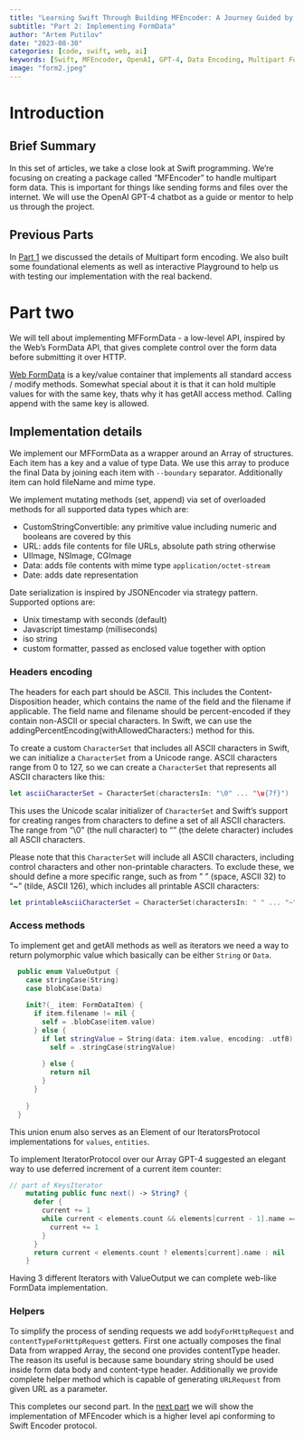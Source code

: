 ```yaml
---
title: "Learning Swift Through Building MFEncoder: A Journey Guided by OpenAI"
subtitle: "Part 2: Implementing FormData"
author: "Artem Putilov"
date: "2023-08-30"
categories: [code, swift, web, ai]
keywords: [Swift, MFEncoder, OpenAI, GPT-4, Data Encoding, Multipart Forms, Software Development, Programming]
image: "form2.jpeg"
---
```


# Introduction

## Brief Summary

In this set of articles, we take a close look at Swift programming. We're focusing on creating a package called "MFEncoder" to handle multipart form data. This is important for things like sending forms and files over the internet. We will use the OpenAI GPT-4 chatbot as a guide or mentor to help us through the project.

## Previous Parts
In [Part 1](part_1.qmd) we discussed the details of Multipart form encoding. We also built some foundational elements as well as interactive Playground to help us with testing our implementation with the real backend.

# Part two

We will tell about implementing MFFormData - a low-level API, inspired by the Web's FormData API, that gives complete control over the form data before submitting it over HTTP.

[Web FormData](https://devdocs.io/dom/formdata) is a key/value container that implements all standard access / modify methods. Somewhat special about it is that it can hold multiple values for with the same key, thats why it has getAll access method. Calling append with the same key is allowed. 

## Implementation details

We implement our MFFormData as a wrapper around an Array of structures. Each item has a key and a value of type Data. We use this array to produce the final Data by joining each item with `--boundary` separator. Additionally item can hold fileName and mime type.

We implement mutating methods (set, append) via set of overloaded methods for all supported data types which are:

- CustomStringConvertible: any primitive value including numeric and booleans are covered by this
- URL: adds file contents for file URLs, absolute path string otherwise
- UIImage, NSImage, CGImage
- Data: adds file contents with mime type `application/octet-stream`
- Date: adds date representation

Date serialization is inspired by JSONEncoder via strategy pattern. Supported options are:

- Unix timestamp with seconds (default)
- Javascript timestamp (milliseconds)
- iso string 
- custom formatter, passed as enclosed value together with option

### Headers encoding

The headers for each part should be ASCII. This includes the Content-Disposition header, which contains the name of the field and the filename if applicable. The field name and filename should be percent-encoded if they contain non-ASCII or special characters. In Swift, we can use the addingPercentEncoding(withAllowedCharacters:) method for this.

To create a custom `CharacterSet` that includes all ASCII characters in Swift, we can initialize a `CharacterSet` from a Unicode range. ASCII characters range from 0 to 127, so we can create a `CharacterSet` that represents all ASCII characters like this:

```swift
let asciiCharacterSet = CharacterSet(charactersIn: "\0" ... "\u{7f}")
```

This uses the Unicode scalar initializer of `CharacterSet` and Swift's support for creating ranges from characters to define a set of all ASCII characters. The range from "\0" (the null character) to "\u{7f}" (the delete character) includes all ASCII characters.

Please note that this `CharacterSet` will include all ASCII characters, including control characters and other non-printable characters. To exclude these, we should define a more specific range, such as from " " (space, ASCII 32) to "~" (tilde, ASCII 126), which includes all printable ASCII characters:

```swift
let printableAsciiCharacterSet = CharacterSet(charactersIn: " " ... "~")
```

### Access methods

To implement get and getAll methods as well as iterators we need a way to return polymorphic value which basically can be either `String` or `Data`.

```swift
  public enum ValueOutput {
    case stringCase(String)
    case blobCase(Data)
    
    init?(_ item: FormDataItem) {
      if item.filename != nil {
        self = .blobCase(item.value)
      } else {
        if let stringValue = String(data: item.value, encoding: .utf8) {
          self = .stringCase(stringValue)
          
        } else {
          return nil
        }
      }
      
    }
  }
```

This union enum also serves as an Element of our IteratorsProtocol implementations for `values`, `entities`. 

To implement IteratorProtocol over our Array GPT-4 suggested an elegant way to use deferred increment of a current item counter:

```swift
// part of KeysIterator
    mutating public func next() -> String? {
      defer {
        current += 1
        while current < elements.count && elements[current - 1].name == elements[current].name {
          current += 1
        }
      }
      return current < elements.count ? elements[current].name : nil
    }
```

Having 3 different Iterators with ValueOutput we can complete web-like FormData implementation.

### Helpers

To simplify the process of sending requests we add `bodyForHttpRequest` and `contentTypeForHttpRequest` getters. First one actually composes the final Data from wrapped Array, the second one provides contentType header. The reason its useful is because same boundary string should be used inside form data body and content-type header. Additionally we provide complete helper method which is capable of generating `URLRequest` from given URL as a parameter.

This completes our second part. In the [next part](part_3.qmd) we will show the implementation of MFEncoder which is a higher level api conforming to Swift Encoder protocol.





